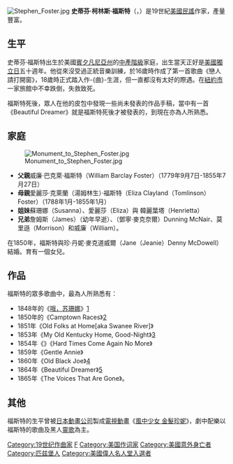 [[File:Stephen_Foster.jpg|thumb]]
'''史蒂芬·柯林斯·福斯特'''（{{lang-en|Stephen Collins Foster}}，{{bd|1826年|7月4日|1864年|1月13日|catIdx=F}}）是19世紀[[美國民謠|美國民謠]]作家，產量豐富。

== 生平 ==
史蒂芬·福斯特出生於美國[[賓夕凡尼亞州|賓夕凡尼亞州]]的[[中產階級|中產階級]]家庭，出生當天正好是[[美國獨立日|美國獨立日]]五十週年。他從來沒受過正統音樂訓練，於16歲時作成了第一首歌曲《戀人請打開窗》，18歲時正式踏入作-{曲}-生涯，但一直都沒有太好的際遇。在[[紐約市|紐約市]]一家旅館中不幸跌倒，失救致死。

福斯特死後，眾人在他的皮包中發現一些尚未發表的作品手稿，當中有一首《Beautiful Dreamer》就是福斯特死後才被發表的，到現在亦為人所熟悉。

== 家庭 ==
[[File:Monument_to_Stephen_Foster.jpg|thumb]]
*'''父親'''威廉·巴克萊·福斯特（William Barclay Foster）（1779年9月7日-1855年7月27日）
*'''母親'''愛麗莎·克萊蘭（湯姆林生）·福斯特（Eliza Clayland（Tomlinson）Foster）（1788年1月-1855年1月）
*'''姐妹'''蘇珊娜（Susanna）、愛麗莎（Eliza）與 韓麗葉塔（Henrietta）
*'''兄弟'''詹姆斯（James）（幼年早逝）、（鄧寧·麥克奈爾）Dunning McNair、莫里遜（Morrison）和威廉（William）。

在1850年，福斯特與珍·丹妮·麥克道威爾（Jane（Jeanie）Denny McDowell）結婚。育有一個女兒。

== 作品 ==
福斯特的眾多歌曲中，最為人所熟悉有：
*1848年的《[[哦，苏珊娜|哦，苏珊娜]]》[http://www.youtube.com/watch?v=7PrnUwDWy_o]{{Wayback|url=http://www.youtube.com/watch?v=7PrnUwDWy_o |date=20140707050830 }}
*1850年的《Camptown Races》[http://www.youtube.com/watch?v=1zPqzT-C4CU]{{Wayback|url=http://www.youtube.com/watch?v=1zPqzT-C4CU |date=20160409150702 }}
*1851年《Old Folks at Home[aka Swanee River]》
*1853年《My Old Kentucky Home, Good-Night》[http://www.youtube.com/watch?v=a8tqbXkT1tU]{{Wayback|url=http://www.youtube.com/watch?v=a8tqbXkT1tU |date=20160929094457 }}
*1854年《{{link-en|Jeanie with the Light Brown Hair}}》《Hard Times Come Again No More》
*1859年《Gentle Annie》
*1860年《Old Black Joe》[http://www.youtube.com/watch?v=rDrs2-m7Q0o]{{Wayback|url=http://www.youtube.com/watch?v=rDrs2-m7Q0o |date=20150714103802 }}
*1864年《Beautiful Dreamer》[http://www.youtube.com/watch?v=bCuVZPhqBcE] {{Wayback|url=http://www.youtube.com/watch?v=bCuVZPhqBcE |date=20200905230244 }}
*1865年《The Voices That Are Gone》。

== 其他 ==
福斯特的生平曾被[[日本動畫公司|日本動畫公司]]製成[[電視動畫|電視動畫]]《[[風中少女_金髮珍妮|風中少女 金髮珍妮]]》，劇中配樂以福斯特的歌曲及黑人[[靈歌|靈歌]]為主。
{{美国伟人名人堂}}
{{Authority control}}
{{DEFAULTSORT:Foster, Stephen}}
[[Category:19世纪作曲家|Category:19世纪作曲家]]
[[Category:美国男性作曲家|F]]
[[Category:美国作词家|Category:美国作词家]]
[[Category:美國意外身亡者|Category:美國意外身亡者]]
[[Category:匹兹堡人|Category:匹兹堡人]]
[[Category:美國偉人名人堂入選者|Category:美國偉人名人堂入選者]]